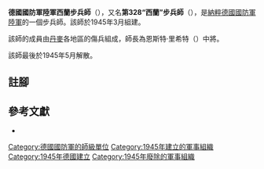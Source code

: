 {{infobox military unit
|unit_name = 德國國防軍陸軍西蘭步兵師
|image =
|image_size =
|dates = 1945年3月至1945年5月
|country = {{flag|Nazi Germany}}
|branch = [[納粹德國陸軍|陸軍]]
|type = [[步兵|步兵]]
|role =
|size = [[师_(军队)|師]]
|command_structure =
|garrison =
|garrison_label =
|nickname =
|motto =
|colors =
|colors_label =
|march =
|mascot =
|battles =
}}

'''德國國防軍陸軍西蘭步兵師'''（{{lang-de|'''Infanterie-Division Seeland'''}}），又名'''第328“西蘭”步兵師'''（{{lang-de|'''328. Infanterie-Division Seeland'''}}），是[[納粹德國|納粹德國]][[德國國防軍|國防軍]][[納粹德國陸軍|陸軍]]的一個步兵師。該師於1945年3月組建{{cfn|Mitcham|y=2007}}。

該師的成員由[[丹麥|丹麥]]各地區的傷兵組成，師長為恩斯特·里希特（{{lang-de|Ernst Richter}}）中將。

該師最後於1945年5月解散。

== 註腳 ==
{{reflist}}

== 參考文獻 ==
* {{Cite book|last=Mitcham|first=Samuel W.|title=German Order of Battle. Volume Two: 291st-999th Infantry Divisions, Named Infantry Divisions, and Special Divisions in WWII|publisher=Stackpole Books|year=2007|isbn=9780811734165|location=|author-link=Samuel W. Mitcham|ref={{sfnRef|Mitcham|y=2007}}}}

{{mil-stub}}
{{德國國防軍陸軍的步兵師}}
[[Category:德國國防軍的師級單位|Category:德國國防軍的師級單位]]
[[Category:1945年建立的軍事組織|Category:1945年建立的軍事組織]]
[[Category:1945年德國建立|Category:1945年德國建立]]
[[Category:1945年廢除的軍事組織|Category:1945年廢除的軍事組織]]